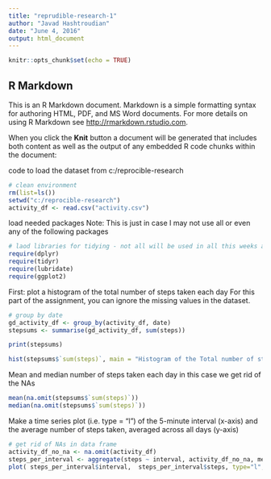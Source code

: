 ```yaml
---
title: "reprudible-research-1"
author: "Javad Hashtroudian"
date: "June 4, 2016"
output: html_document
---
```


```r
knitr::opts_chunk$set(echo = TRUE)
```

## R Markdown

This is an R Markdown document. Markdown is a simple formatting syntax for authoring HTML, PDF, and MS Word documents. For more details on using R Markdown see <http://rmarkdown.rstudio.com>.

When you click the **Knit** button a document will be generated that includes both content as well as the output of any embedded R code chunks within the document:


code to load the dataset from c:/reprocible-research
```r
# clean environment
rm(list=ls())
setwd("c:/reprocible-research")
activity_df <- read.csv("activity.csv")

```

load needed packages
Note: This is just in case I may not use all or even any of the following packages

```r
# laod libraries for tidying - not all will be used in all this weeks assignment
require(dplyr)
require(tidyr)
require(lubridate)
require(ggplot2)

```

First: plot a histogram of the total number of steps taken each day 
For this part of the assignment, you can ignore the missing values in the dataset.

```r

# group by date
gd_activity_df <- group_by(activity_df, date)
stepsums <- summarise(gd_activity_df, sum(steps))

print(stepsums)

hist(stepsums$`sum(steps)`, main = "Histogram of the Total number of steps taken each day", xlab = "total number of steps taken each day")

```

Mean and median number of steps taken each day in this case we get rid of the NAs

```r
mean(na.omit(stepsums$`sum(steps)`))
median(na.omit(stepsums$`sum(steps)`))

```

Make a time series plot (i.e. type = "l") of the 5-minute interval (x-axis) and the average number of steps taken, averaged across all days (y-axis)

```r
# get rid of NAs in data frame
activity_df_no_na <- na.omit(activity_df)
steps_per_interval <- aggregate(steps ~ interval, activity_df_no_na, mean)
plot( steps_per_interval$interval,  steps_per_interval$steps, type="l", main = "Average number of steps taken per interval over the days", ylab="Number of steps", xlab ="Interval")

```


